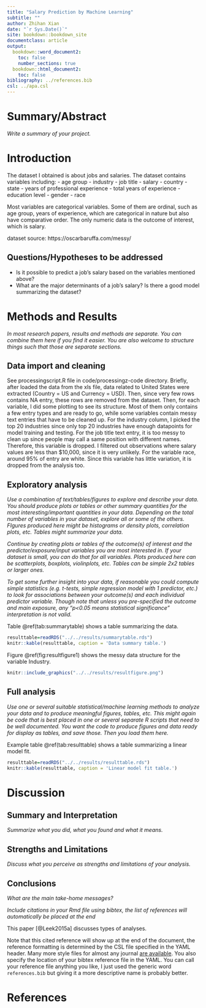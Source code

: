 ```yaml
---
title: "Salary Prediction by Machine Learning"
subtitle: ""
author: Zhihan Xian
date: "`r Sys.Date()`"
site: bookdown::bookdown_site
documentclass: article
output:
  bookdown::word_document2: 
    toc: false
    number_sections: true
  bookdown::html_document2: 
    toc: false
bibliography: ../references.bib
csl: ../apa.csl
---
```



# Summary/Abstract
_Write a summary of your project._


# Introduction 

The dataset I obtained is about jobs and salaries. The dataset contains variables including: 
- age group
- industry
- job title
- salary
- country
- state
- years of professional experience
- total years of experience
- education level
- gender
- race

Most variables are categorical variables. Some of them are ordinal, such as age group, years of experience, which are categorical in nature but also have comparative order. The only numeric data is the outcome of interest, which is salary.

dataset source: https://oscarbaruffa.com/messy/

## Questions/Hypotheses to be addressed

- Is it possible to predict a job's salary based on the variables mentioned above?
- What are the major determinants of a job's salary? Is there a good model summarizing the dataset?


# Methods and Results

_In most research papers, results and methods are separate. You can combine them here if you find it easier. You are also welcome to structure things such that those are separate sections._

## Data import and cleaning
See processingscript.R file in code/processingz-code directory. Briefly, after loaded the data from the xls file, data related to United States were extracted (Country = US and Currency = USD). Then, since very few rows contains NA entry, these rows are removed from the dataset. Then, for each variable, I did some plotting to see its structure. Most of them only contains a few entry types and are ready to go, while some variables contain messy text entries that have to be cleaned up. For the industry column, I picked the top 20 industries since only top 20 industries have enough datapoints for model training and testing. For the job title text entry, it is too messy to clean up since people may call a same position with different names. Therefore, this variable is dropped. I filtered out observations where salary values are less than $10,000, since it is very unlikely. For the variable race, around 95% of entry are white. Since this variable has little variation, it is dropped from the analysis too. 


## Exploratory analysis

_Use a combination of text/tables/figures to explore and describe your data. You should produce plots or tables or other summary quantities for the most interesting/important quantities in your data. Depending on the total number of variables in your dataset, explore all or some of the others. FIgures produced here might be histograms or density plots, correlation plots, etc. Tables might summarize your data._

_Continue by creating plots or tables of the outcome(s) of interest and the predictor/exposure/input variables you are most interested in. If your dataset is small, you can do that for all variables. Plots produced here can be scatterplots, boxplots, violinplots, etc. Tables can be simple 2x2 tables or larger ones._

_To get some further insight into your data, if reasonable you could compute simple statistics (e.g. t-tests, simple regression model with 1 predictor, etc.) to look for associations between your outcome(s) and each individual predictor variable. Though note that unless you pre-specified the outcome and main exposure, any "p<0.05 means statistical significance" interpretation is not valid._




Table \@ref(tab:summarytable) shows a table summarizing the data.


```r
resulttable=readRDS("../../results/summarytable.rds")
knitr::kable(resulttable, caption = 'Data summary table.')
```

Figure \@ref(fig:resultfigure1) shows the messy data structure for the variable Industry.

```r
knitr::include_graphics("../../results/resultfigure.png")
```





## Full analysis

_Use one or several suitable statistical/machine learning methods to analyze your data and to produce meaningful figures, tables, etc. This might again be code that is best placed in one or several separate R scripts that need to be well documented. You want the code to produce figures and data ready for display as tables, and save those. Then you load them here._

Example table \@ref(tab:resulttable) shows a table summarizing a linear model fit.

```r
resulttable=readRDS("../../results/resulttable.rds")
knitr::kable(resulttable, caption = 'Linear model fit table.')
```


# Discussion

## Summary and Interpretation
_Summarize what you did, what you found and what it means._

## Strengths and Limitations
_Discuss what you perceive as strengths and limitations of your analysis._

## Conclusions
_What are the main take-home messages?_

_Include citations in your Rmd file using bibtex, the list of references will automatically be placed at the end_

This paper [@Leek2015a] discusses types of analyses. 

Note that this cited reference will show up at the end of the document, the reference formatting is determined by the CSL file specified in the YAML header. Many more style files for almost any journal [are available](https://www.zotero.org/styles). You also specify the location of your bibtex reference file in the YAML. You can call your reference file anything you like, I just used the generic word `references.bib` but giving it a more descriptive name is probably better.


# References



